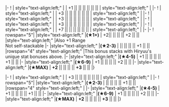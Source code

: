 {{Ship/EquipmentBonuses|Kai Ni|class=<includeonly>mw-collapsed</includeonly>}}
|-
! {{RedPlane}}{{EquipmentLink|Type 99 Dive Bomber (Egusa Squadron)}}
| style="text-align:left;" | 
| +1 || || || || || ||  
| style="text-align:left;" |
|-
! {{RedPlane}}{{EquipmentLink|Suisei (Egusa Squadron)}}
| style="text-align:left;" | 
| +3 || || || || || ||  
| style="text-align:left;" |
|-
! {{RedPlane}}{{EquipmentLink|Suisei Model 12 (w/ Type 31 Photoelectric Fuze Bombs)}}
| style="text-align:left;" | 
| +3 || || || || || ||  
| style="text-align:left;" |
|-
! {{BluePlane}}{{EquipmentLink|Type 97 Torpedo Bomber (Tomonaga Squadron)}}
| style="text-align:left;" | 
| +3 || || || || || ||  
| style="text-align:left;" |
|-
! {{BluePlane}}{{EquipmentLink|Tenzan Model 12 (Tomonaga Squadron)}}
| style="text-align:left;" | 
| +7 || || || || || ||  
| style="text-align:left;" |
|-
{{Ship/EquipmentBonuses/Header}}
|-
! rowspan="5"| {{YellowPlane}}{{EquipmentLink|Type 2 Reconnaissance Aircraft}}
|style="text-align:left;" |'''(★1+)'''
| +2|| || || || +2 || || 
|style="text-align:left;" |Also +1 {{Range}}Range<br />Not self-stackable
|-
|style="text-align:left;" |'''(★2-3)'''
| || || || || +1 || || 
|rowspan="4" style="text-align:left;" |This bonus stacks with Hiryuu's unique stat bonuses above.
|-
|style="text-align:left;" |'''(★4-5)'''
| +1 || || || || +1 || || 
|-
|style="text-align:left;" |'''(★6-9)'''
| +1 || || || || +2 || || 
|-
|style="text-align:left;" |'''(★MAX)'''
| '''+2''' || || || || '''+3''' || ||
|}

{{Ship/EquipmentBonuses|class=<includeonly>mw-collapsed</includeonly>}}
|-
! {{BluePlane}}{{EquipmentLink|Type 97 Torpedo Bomber (Tomonaga Squadron)}}
| style="text-align:left;" | 
| +3 || || || || || ||  
| style="text-align:left;" |
|-
! rowspan="5"| {{YellowPlane}}{{EquipmentLink|Type 2 Reconnaissance Aircraft}}
|style="text-align:left;" |'''(★2-3)'''
| || || || || +1 || || 
|rowspan="4" style="text-align:left;" |
|-
|style="text-align:left;" |'''(★4-5)'''
| +1 || || || || +1 || || 
|-
|style="text-align:left;" |'''(★6-9)'''
| +1 || || || || +2 || || 
|-
|style="text-align:left;" |'''(★MAX)'''
| '''+2''' || || || || '''+3''' || ||
|}